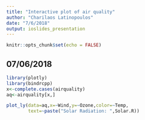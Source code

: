 ```yaml
---
title: "Interactive plot of air quality"
author: "Charilaos Latinopoulos"
date: "7/6/2018"
output: ioslides_presentation
---
```


```r
knitr::opts_chunk$set(echo = FALSE)
```

## 07/06/2018

```r
library(plotly)
library(bindrcpp)
x<-complete.cases(airquality)
aq<-airquality[x,]
```


```r
plot_ly(data=aq,x=~Wind,y=~Ozone,color=~Temp,
        text=~paste("Solar Radiation: ",Solar.R))
```

